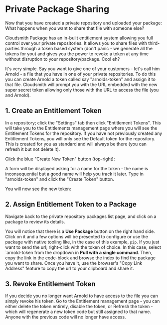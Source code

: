 

# Private Package Sharing

Now that you have created a private repository and uploaded your package: What happens when you want to share that file with someone else?

Cloudsmith Package has an in-built entitlement system allowing you full control over your private repositories. It allows you to share files with third-parties through a token based system (don't panic - we generate all the tokens for you) and gives you the power to revoke a token at any time without disruption to your repository/package. Cool eh?

It's very simple. Say you want to give one of your customers - let's call him Arnold - a file that you have in one of your private repositories. To do this you can create Arnold a token called say "arnolds-token" and assign it to that file. Cloudsmith will prompt you with the URL embedded with the new super secret token allowing only those with the URL to access the file (you and Arnold).

## 1. Create an Entitlement Token

In a repository; click the "Settings" tab then click "Entitlement Tokens". This will take you to the Entitlements management page where you will see the Entitlement Tokens for the repository. If you have not previously created any Entitlement Tokens, you will only see the Default token for the repository. This is created for you as standard and will always be there (you can refresh it but not delete it).

Click the blue "Create New Token" button (top-right): 

<BlockImage src={imged522fd6ab43d9abced7a801732c40c9a29869e465c20ea305d13e9ec0a5dd59_create_entitlement_token_button} alt=""></BlockImage>

A form will be displayed asking for a name for the token - the name is inconsequential but a good name will help you track it later. Type in "arnolds-token" and click the "Create Token" button. 

<BlockImage src={img10943100632c8efccde4ea5173b8900f22b275ff3b58a913658956becc40446e_create_token_form} alt="Create Entitlement Token Form"></BlockImage>

You will now see the new token:

<BlockImage src={imgd78b6589d3fc9dc9251e98f23bfb4cbc80d051037072be4a427403160189ed5f_create_token_complete} alt="Entitlement Token List"></BlockImage>

## 2. Assign Entitlement Token to a Package

Navigate back to the private repository packages list page, and click on a package to review its details.

You will notice that there is a **Use Package** button on the right hand side. Click on it and a few options will be presented to configure or use the package with native tooling like, in the case of this example, `pip`. If you just want to send the url; right-click with the token of choice. In this case, select `arnold-token from the dropdown in **Pull with a single command**. Then, copy the link in the code-block and browse the index to find the package you want to share. Once you have it, use the browser's "Copy Link Address" feature to copy the url to your clipboard and share it.

<BlockImage src={imga9ed4b8_download_select_token_detail_page} alt=""></BlockImage>

## 3. Revoke Entitlement Token

If you decide you no longer want Arnold to have access to the file you can simply revoke his token. Go to the Entitlement management page - you can either delete the token entirely, disable the token, or Refresh the token - which will regenerate a new token code but still assigned to that name. Anyone with the previous code will no longer have access.
